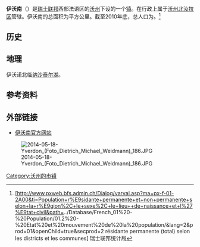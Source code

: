 {{瑞士市镇信息框
 | 市镇名称= 伊沃南
 | 原文名称             = {{lang|fr|Yvonand}}
 | 图片                = 
 | 纹章 = Yvonand-coat of arms.svg
 | 语言                   = [[法语|法语]]
 | 所属州               = 沃州
 | iso-code-region = 
 | 所属区               = [[沃州北汝拉区|沃州北汝拉区]]
 | lat_d=46|lat_m=48|lat_NS=N|long_d=6|long_m=44|long_EW=E
 | 邮政编码        = 1462
 | 市镇代码        = 5939
 | 面积                 = {{smn|13.39|5|100}}
 | 平均海拔        =  436
 | 人口               = {{smn|2537|6}}
 | 主页  = www.yvonand.ch
 | 市镇长           = Philippe Moser
 | 相邻市镇             = 
 | 友好城市             = 
|地图文件             = Karte Gemeinde Yvonand 2012.png
|}}
'''伊沃南'''（{{lang-fr|Yvonand}}）是[[瑞士联邦|瑞士联邦]]西部法语区的[[沃州|沃州]]下设的一个[[瑞士市镇|镇]]。在行政上属于[[沃州北汝拉区|沃州北汝拉区]]管辖。伊沃南的总面积为{{smn|13.39|5|100}}平方公里。截至2010年底，总人口为{{smn|2537|6}}。<ref>{{fr}}[http://www.pxweb.bfs.admin.ch/Dialog/varval.asp?ma=px-f-01-2A00&ti=Population+r%E9sidante+permanente+et+non+permanente+selon+la+r%E9gion%2C+le+sexe%2C+le+lieu++de+naissance+et+l%27%E9tat+civil&path=../Database/French_01%20-%20Population/01.2%20-%20Etat%20et%20mouvement%20de%20la%20population/&lang=2&prod=01&openChild=true&secprod=2 résidante permanente (total) selon les districts et les communes] {{Wayback|url=http://www.pxweb.bfs.admin.ch/Dialog/varval.asp?ma=px-f-01-2A00&ti=Population+r%E9sidante+permanente+et+non+permanente+selon+la+r%E9gion%2C+le+sexe%2C+le+lieu++de+naissance+et+l%27%E9tat+civil&path=..%2FDatabase%2FFrench_01%20-%20Population%2F01.2%20-%20Etat%20et%20mouvement%20de%20la%20population%2F&lang=2&prod=01&openChild=true&secprod=2 |date=20150102165023 }} 瑞士联邦统计局</ref>

==历史==

==地理==
伊沃诺北临[[纳沙泰尔湖|纳沙泰尔湖]]。

==参考资料==
{{reflist}}

==外部链接==
*{{fr}}[http://www.yvonand.ch 伊沃南官方网站] {{Wayback|url=http://www.yvonand.ch/ |date=20201124210723 }}
[[File:2014-05-18-Yverdon_(Foto_Dietrich_Michael_Weidmann)_186.JPG|thumb]]

{{DEFAULTSORT:Yvonand}}
{{沃州北汝拉区行政区划}}
[[Category:沃州的市镇|Category:沃州的市镇]]